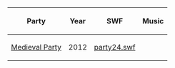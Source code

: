 {| class="wikitable"
!Party!!Year!!SWF!!Music
|-
|[[Medieval Party 2012|Medieval Party]]||2012||[[media:MedievalParty2012party25.swf|party24.swf]]||{{n/a}}
|}
